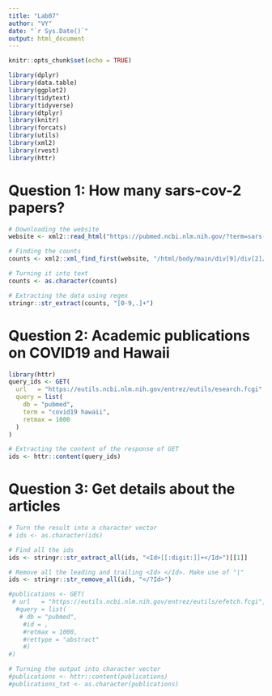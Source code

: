 ```yaml
---
title: "Lab07"
author: "VY"
date: "`r Sys.Date()`"
output: html_document
---
```


```r
knitr::opts_chunk$set(echo = TRUE)
```
```r
library(dplyr)
library(data.table)
library(ggplot2)
library(tidytext)
library(tidyverse)
library(dtplyr)
library(knitr)
library(forcats)
library(utils)
library(xml2)
library(rvest)
library(httr)
```

# Question 1: How many sars-cov-2 papers?
```r
# Downloading the website
website <- xml2::read_html("https://pubmed.ncbi.nlm.nih.gov/?term=sars-cov-2")

# Finding the counts
counts <- xml2::xml_find_first(website, "/html/body/main/div[9]/div[2]/div[2]/div[1]/div[1]/span")

# Turning it into text
counts <- as.character(counts)

# Extracting the data using regex
stringr::str_extract(counts, "[0-9,.]+")
```
# Question 2: Academic publications on COVID19 and Hawaii
```r
library(httr)
query_ids <- GET(
  url   = "https://eutils.ncbi.nlm.nih.gov/entrez/eutils/esearch.fcgi",
  query = list(
    db = "pubmed",
    term = "covid19 hawaii",
    retmax = 1000
  )
)

# Extracting the content of the response of GET
ids <- httr::content(query_ids)

```

# Question 3: Get details about the articles
```r
# Turn the result into a character vector
# ids <- as.character(ids)

# Find all the ids 
ids <- stringr::str_extract_all(ids, "<Id>[[:digit:]]+</Id>")[[1]]

# Remove all the leading and trailing <Id> </Id>. Make use of "|"
ids <- stringr::str_remove_all(ids, "</?Id>")

#publications <- GET(
 # url   = "https://eutils.ncbi.nlm.nih.gov/entrez/eutils/efetch.fcgi",
  #query = list(
   # db = "pubmed",
    #id = ,
    #retmax = 1000,
    #rettype = "abstract"
    #)
#)

# Turning the output into character vector
#publications <- httr::content(publications)
#publications_txt <- as.character(publications) 

```



